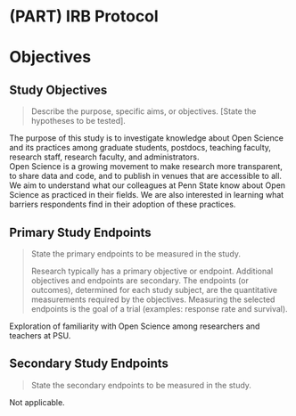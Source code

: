 # (PART) IRB Protocol {-}

# Objectives

## Study Objectives

> Describe the purpose, specific aims, or objectives.
\[State the hypotheses to be tested\].

The purpose of this study is to investigate knowledge about Open Science and its practices among graduate students, postdocs, teaching faculty, research staff, research faculty, and administrators.  
Open Science is a growing movement to make research more transparent, to share data and code, and to publish in venues that are accessible to all.  
We aim to understand what our colleagues at Penn State know about Open Science as practiced in their fields.
We are also interested in learning what barriers respondents find in their adoption of these practices.

## Primary Study Endpoints

> State the primary endpoints to be measured in the study.
>
> Research typically has a primary objective or endpoint. Additional
> objectives and endpoints are secondary. The endpoints (or outcomes),
> determined for each study subject, are the quantitative measurements
> required by the objectives. Measuring the selected endpoints is the
> goal of a trial (examples: response rate and survival).

Exploration of familiarity with Open Science among researchers and teachers at PSU.

## Secondary Study Endpoints

> State the secondary endpoints to be measured in the study.

Not applicable.
